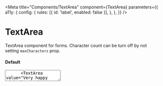 
<Meta
  title="Components/TextArea"
  component={TextArea}
  parameters={{
    a11y: {
      config: {
        rules: [{ id: 'label', enabled: false }],
      },
    },
  }}
/>

# TextArea

TextArea component for forms. Character count can be turn off by not setting `maxCharacters` prop.

#### Default

<Preview withToolbar>
  <Story name="default">
    <Box>
      <TextArea placeholder="Tell us your thoughts" maxCharacters={100} />
      <TextArea value="Very happy with the purchase" maxCharacters={100} />
    </Box>
  </Story>
</Preview>

#### Disabled

<Preview withToolbar>
  <Story name="disabled">
    <Box>
      <TextArea
        disabled
        value=""
        placeholder="Tell us your thoughts"
        maxCharacters={100}
      />
      <TextArea
        disabled
        value="Very happy with the purchase"
        maxCharacters={100}
      />
    </Box>
  </Story>
</Preview>

#### Read Only

<Preview withToolbar>
  <Story name="read only">
    <Box>
      <TextArea
        readOnly={true}
        value=""
        placeholder="Tell us your thoughts"
        maxCharacters={100}
      />
      <TextArea
        readOnly={true}
        value="Very happy with the purchase"
        maxCharacters={100}
      />
    </Box>
  </Story>
</Preview>

#### Error

<Preview withToolbar>
  <Story name="error">
    <Box>
      <TextArea
        error
        aria-invalid="true"
        placeholder="Tell us your thoughts"
        maxCharacters={100}
      />
      <TextArea
        error
        aria-invalid="true"
        value="Very happy with the purchase"
        maxCharacters={100}
      />
    </Box>
  </Story>
</Preview>

## Component Props

<Props of={TextArea} />
